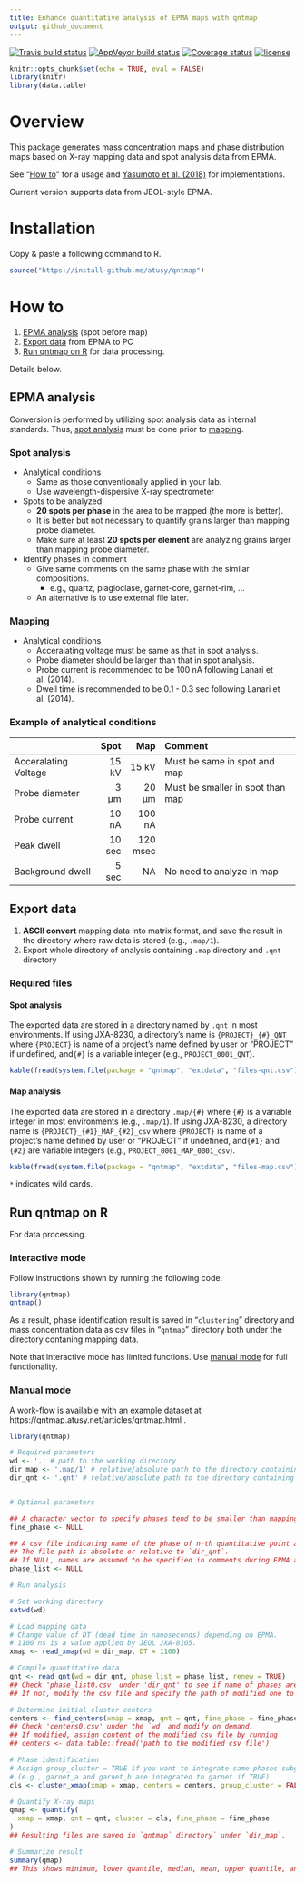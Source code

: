 ```yaml
---
title: Enhance quantitative analysis of EPMA maps with qntmap
output: github_document
---
```


[![Travis build status](https://travis-ci.org/atusy/qntmap.svg?branch=master)](https://travis-ci.org/atusy/qntmap)
[![AppVeyor build status](https://ci.appveyor.com/api/projects/status/github/atusy/qntmap?branch=master&svg=true)](https://ci.appveyor.com/project/atusy/qntmap)
[![Coverage status](https://codecov.io/gh/atusy/qntmap/branch/master/graph/badge.svg)](https://codecov.io/github/atusy/qntmap?branch=master)
[![license](https://img.shields.io/badge/license-MIT-blue.svg)](https://qntmap.atusy.net/LICENSE-text.html)


```r
knitr::opts_chunk$set(echo = TRUE, eval = FALSE)
library(knitr)
library(data.table)
```

# Overview

This package generates mass concentration maps and phase distribution maps 
based on X-ray mapping data and spot analysis data from EPMA.

See "[How to]" for a usage and 
[Yasumoto et al. (2018)](https://doi.org/10.2138/am-2018-6323CCBY) 
for implementations.

Current version supports data from JEOL-style EPMA.

# Installation

Copy & paste a following command to R.

```r
source("https://install-github.me/atusy/qntmap")
```

# How to

1. [EPMA analysis] (spot before map)
1. [Export data] from EPMA to PC
1. [Run qntmap on R] for data processing.

Details below.

## EPMA analysis

Conversion is performed by utilizing spot analysis data as internal standards.
Thus, [spot analysis][Spot analysis] must be done prior to [mapping][Mapping].

### Spot analysis

- Analytical conditions
    - Same as those conventionally applied in your lab.
    - Use wavelength-dispersive X-ray spectrometer
- Spots to be analyzed
    - **20 spots per phase** in the area to be mapped (the more is better).
    - It is better but not necessary to quantify grains larger than mapping probe diameter.
    - Make sure at least **20 spots per element** are analyzing grains 
      larger than mapping probe diameter.
- Identify phases in comment
    - Give same comments on the same phase with the similar compositions.
      - e.g., quartz, plagioclase, garnet-core, garnet-rim, ...
    - An alternative is to use external file later.

### Mapping

- Analytical conditions
    - Acceralating voltage must be same as that in spot analysis.
    - Probe diameter should be larger than that in spot analysis. 
    - Probe current is recommended to be 100 nA following Lanari et al. (2014).
    - Dwell time is recommended to be 0.1 - 0.3 sec following Lanari et al. (2014).

### Example of analytical conditions

|                     | Spot  | Map     | Comment                         |
|:--------------------|------:|--------:|:--------------------------------|
|Acceralating Voltage | 15 kV | 15 kV   | Must be same in spot and map    |
|Probe diameter       | 3 μm  | 20 μm   | Must be smaller in spot than map|
|Probe current        | 10 nA | 100 nA  |                                 |
|Peak dwell           | 10 sec| 120 msec|                                 |
|Background dwell     |  5 sec| NA      | No need to analyze in map       |


## Export data {#Export}

1. **ASCII convert** mapping data into matrix format,
   and save the result in the directory
   where raw data is stored (e.g., `.map/1`).
1. Export whole directory of analysis containing 
   `.map` directory and `.qnt` directory

### Required files

#### Spot analysis

The exported data are stored in a directory named by 
`.qnt` in most environments.
If using JXA-8230, a directory's name is `{PROJECT}_{#}_QNT` where
`{PROJECT}` is name of a project's name defined by user or "PROJECT" if undefined, 
and`{#}` is a variable integer (e.g., `PROJECT_0001_QNT`).

```r
kable(fread(system.file(package = "qntmap", "extdata", "files-qnt.csv")))
```

#### Map analysis

The exported data are stored in a directory `.map/{#}` where 
`{#}` is a variable integer in most environments (e.g., `.map/1`).
If using JXA-8230, a directory name is 
`{PROJECT}_{#1}_MAP_{#2}_csv` where 
`{PROJECT}` is name of a project's name defined by user or "PROJECT" if undefined, 
and`{#1}` and `{#2}` are variable integers (e.g., `PROJECT_0001_MAP_0001_csv`).


```r
kable(fread(system.file(package = "qntmap", "extdata", "files-map.csv")))
```

`*` indicates wild cards.

## Run qntmap on R

For data processing.

### Interactive mode

Follow instructions shown by running the following code.

```r
library(qntmap)
qntmap()
```

As a result, 
phase identification result is saved in "`clustering`" directory and 
mass concentration data as csv files in "`qntmap`" directory 
both under the directory contaning mapping data.

Note that interactive mode has limited functions.
Use [manual mode][Manual mode] for full functionality.

### Manual mode

A work-flow is available with an example dataset at
https://qntmap.atusy.net/articles/qntmap.html .

```r
library(qntmap)

# Required parameters
wd <- '.' # path to the working directory
dir_map <- '.map/1' # relative/absolute path to the directory containing ascii converted X-ray map files (1_map.txt, 2_map.txt, and so on)"
dir_qnt <- '.qnt' # relative/absolute path to the directory containing .qnt files (pkint.qnt, net.qnt, and so on)"


# Optional parameters

## A character vector to specify phases tend to be smaller than mapping probe diameter
fine_phase <- NULL 

## A csv file indicating name of the phase of n-th quantitative point analysis.
## The file path is absolute or relative to `dir_qnt`.
## If NULL, names are assumed to be specified in comments during EPMA analysis.
phase_list <- NULL 

# Run analysis

# Set working directory
setwd(wd)

# Load mapping data
# Change value of DT (dead time in nanoseconds) depending on EPMA.
# 1100 ns is a value applied by JEOL JXA-8105.
xmap <- read_xmap(wd = dir_map, DT = 1100)

# Compile quantitative data
qnt <- read_qnt(wd = dir_qnt, phase_list = phase_list, renew = TRUE)
## Check 'phase_list0.csv' under 'dir_qnt' to see if name of phases are provided properly.
## If not, modify the csv file and specify the path of modified one to `phase_list` in "Optional parameters" section and rerun the above code.

# Determine initial cluster centers
centers <- find_centers(xmap = xmap, qnt = qnt, fine_phase = fine_phase)
## Check 'centers0.csv' under the `wd` and modify on demand.
## If modified, assign content of the modified csv file by running
## centers <- data.table::fread('path to the modified csv file')

# Phase identification
# Assign group_cluster = TRUE if you want to integrate same phases subgrouped by suffix after '_' 
# (e.g., garnet_a and garnet_b are integrated to garnet if TRUE)
cls <- cluster_xmap(xmap = xmap, centers = centers, group_cluster = FALSE)

# Quantify X-ray maps
qmap <- quantify(
  xmap = xmap, qnt = qnt, cluster = cls, fine_phase = fine_phase
)
## Resulting files are saved in `qntmap` directory` under `dir_map`.

# Summarize result
summary(qmap)
## This shows minimum, lower quantile, median, mean, upper quantile, and maximum values of variables.
```
